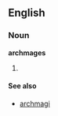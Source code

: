 ==English==
===Noun===
'''archmages''' {{p}}

# {{plural of|[[archmage]]}}

====See also====
*[[archmagi]]